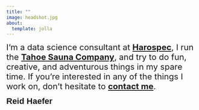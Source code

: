 ```yaml
---
title: ""
image: headshot.jpg
about:
  template: jolla
---
```

<span style="font-size: 22px;">
I’m a data science consultant at [**Harospec**](https://reidhaefer.rbind.io/), I run the **[Tahoe Sauna Company](subscribepage.io/tahoesaunaco)**, and try to do fun, creative, and adventurous things in my spare time. If you’re interested in any of the things I work on, don’t hesitate to  [**contact me**](mailto:reidhaefer14@gmail.com).
</span>

<span style="font-family: 'Arial', sans-serif; font-size: 22px;">
**Reid Haefer**
</span>
